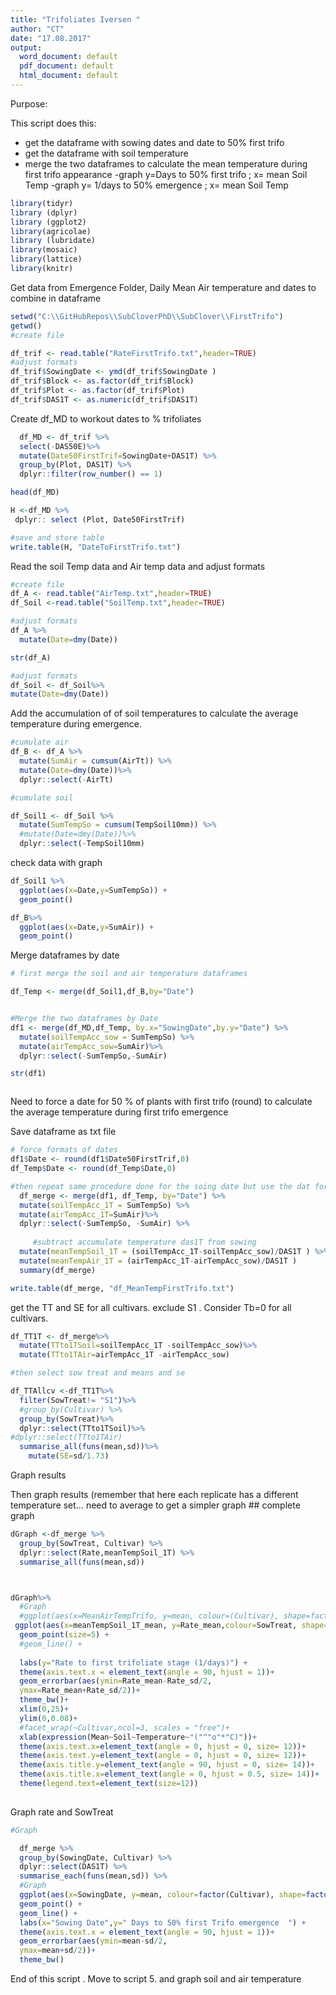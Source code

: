 ```yaml
---
title: "Trifoliates Iversen "
author: "CT"
date: "17.08.2017"
output: 
  word_document: default
  pdf_document: default
  html_document: default
---
```


Purpose:

This script does this:

- get the dataframe with sowing dates and date to 50% first trifo   
- get the dataframe with soil temperature 
- merge the two dataframes to calculate the mean temperature during first trifo appearance 
-graph y=Days to 50% first trifo ; x= mean Soil Temp
-graph y= 1/days to 50% emergence ; x= mean Soil Temp   
 
```r
library(tidyr)
library (dplyr)
library (ggplot2)
library(agricolae)
library (lubridate)
library(mosaic)
library(lattice)
library(knitr)
```

Get data from Emergence Folder, Daily Mean Air temperature and dates to combine in dataframe 


```r

setwd("C:\\GitHubRepos\\SubCloverPhD\\SubClover\\FirstTrifo")
getwd()
#create file

df_trif <- read.table("RateFirstTrifo.txt",header=TRUE)
#adjust formats 
df_trif$SowingDate <- ymd(df_trif$SowingDate )
df_trif$Block <- as.factor(df_trif$Block)
df_trif$Plot <- as.factor(df_trif$Plot)
df_trif$DAS1T <- as.numeric(df_trif$DAS1T)

```

Create df_MD to workout dates to % trifoliates 
```r

  df_MD <- df_trif %>%
  select(-DAS50E)%>%
  mutate(Date50FirstTrif=SowingDate+DAS1T) %>%
  group_by(Plot, DAS1T) %>% 
  dplyr::filter(row_number() == 1)

head(df_MD)

H <-df_MD %>%
 dplyr:: select (Plot, Date50FirstTrif)

#save and store table 
write.table(H, "DateToFirstTrifo.txt")

```

Read the soil Temp data and Air temp data and  adjust formats 

```r

#create file
df_A <- read.table("AirTemp.txt",header=TRUE)
df_Soil <-read.table("SoilTemp.txt",header=TRUE)

#adjust formats
df_A %>%
  mutate(Date=dmy(Date))

str(df_A)

#adjust formats
df_Soil <- df_Soil%>%
mutate(Date=dmy(Date))


```

Add the accumulation of of soil temperatures to calculate the average temperature during emergence. 

```r
#cumulate air
df_B <- df_A %>%
  mutate(SumAir = cumsum(AirTt)) %>%
  mutate(Date=dmy(Date))%>%
  dplyr::select(-AirTt)

#cumulate soil

df_Soil1 <- df_Soil %>%
  mutate(SumTempSo = cumsum(TempSoil10mm)) %>%
  #mutate(Date=dmy(Date))%>%
  dplyr::select(-TempSoil10mm)


```

check data with graph

```r
df_Soil1 %>%
  ggplot(aes(x=Date,y=SumTempSo)) +
  geom_point()

df_B%>%
  ggplot(aes(x=Date,y=SumAir)) +
  geom_point()

```


Merge dataframes by date

```r

# first merge the soil and air temperature dataframes 

df_Temp <- merge(df_Soil1,df_B,by="Date") 


#Merge the two dataframes by Date
df1 <- merge(df_MD,df_Temp, by.x="SowingDate",by.y="Date") %>%
  mutate(soilTempAcc_sow = SumTempSo) %>%
  mutate(airTempAcc_sow=SumAir)%>%
  dplyr::select(-SumTempSo,-SumAir)

str(df1)



```

Need to force a date for 50 % of plants with first trifo  (round) to calculate the average temperature during first trifo emergence

Save dataframe as txt file


```r


# force formats of dates
df1$Date <- round(df1$Date50FirstTrif,0)
df_Temp$Date <- round(df_Temp$Date,0)

#then repeat same procedure done for the soing date but use the dat for 1 Trifoliate
  df_merge <- merge(df1, df_Temp, by="Date") %>%
  mutate(soilTempAcc_1T = SumTempSo) %>%
  mutate(airTempAcc_1T=SumAir)%>%
  dplyr::select(-SumTempSo, -SumAir) %>%
 
     #subtract accumulate temperature das1T from sowing 
  mutate(meanTempSoil_1T = (soilTempAcc_1T-soilTempAcc_sow)/DAS1T ) %>% 
  mutate(meanTempAir_1T = (airTempAcc_1T-airTempAcc_sow)/DAS1T )
  summary(df_merge)

write.table(df_merge, "df_MeanTempFirstTrifo.txt") 

```


get the TT and SE for all cultivars. exclude S1 . Consider Tb=0 for all cultivars. 

```r

df_TT1T <- df_merge%>%
  mutate(TTto1TSoil=soilTempAcc_1T -soilTempAcc_sow)%>%
  mutate(TTto1TAir=airTempAcc_1T -airTempAcc_sow)

#then select sow treat and means and se

df_TTAllcv <-df_TT1T%>%
  filter(SowTreat!= "S1")%>% 
  #group_by(Cultivar) %>%
  group_by(SowTreat)%>%
  dplyr::select(TTto1TSoil)%>%
#dplyr::select(TTto1TAir)
  summarise_all(funs(mean,sd))%>%
    mutate(SE=sd/1.73)

```


Graph results 




Then graph results  (remember that here each replicate has a different temperature set... need to average to get a simpler graph 
## complete graph 
```r
dGraph <-df_merge %>%
  group_by(SowTreat, Cultivar) %>%
  dplyr::select(Rate,meanTempSoil_1T) %>%
  summarise_all(funs(mean,sd)) 




```



```r

dGraph%>%
  #Graph
  #ggplot(aes(x=MeanAirTempTrifo, y=mean, colour=(Cultivar), shape=factor(Cultivar) )) +
 ggplot(aes(x=meanTempSoil_1T_mean, y=Rate_mean,colour=SowTreat, shape=Cultivar)) +
  geom_point(size=5) +
  #geom_line() +
  
  labs(y="Rate to first trifoliate stage (1/days)") +
  theme(axis.text.x = element_text(angle = 90, hjust = 1))+
  geom_errorbar(aes(ymin=Rate_mean-Rate_sd/2,
  ymax=Rate_mean+Rate_sd/2))+
  theme_bw()+
  xlim(0,25)+
  ylim(0,0.08)+
  #facet_wrap(~Cultivar,ncol=3, scales = "free")+
  xlab(expression(Mean~Soil~Temperature~"("^"o"*"C)"))+
  theme(axis.text.x=element_text(angle = 0, hjust = 0, size= 12))+
  theme(axis.text.y=element_text(angle = 0, hjust = 0, size= 12))+
  theme(axis.title.y=element_text(angle = 90, hjust = 0, size= 14))+
  theme(axis.title.x=element_text(angle = 0, hjust = 0.5, size= 14))+
  theme(legend.text=element_text(size=12))
  


```



Graph rate and SowTreat

```r
#Graph 

  df_merge %>%
  group_by(SowingDate, Cultivar) %>%
  dplyr::select(DAS1T) %>%
  summarise_each(funs(mean,sd)) %>%
  #Graph
  ggplot(aes(x=SowingDate, y=mean, colour=factor(Cultivar), shape=factor(Cultivar))) +
  geom_point() +
  geom_line() +
  labs(x="Sowing Date",y=" Days to 50% first Trifo emergence  ") +
  theme(axis.text.x = element_text(angle = 90, hjust = 1))+
  geom_errorbar(aes(ymin=mean-sd/2,
  ymax=mean+sd/2))+
  theme_bw()

```



End of this script . 
Move to script 5.  and graph soil and air temperature 
